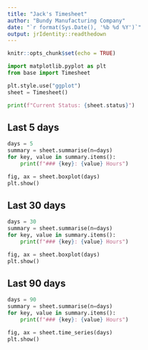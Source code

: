 ```yaml
---
title: "Jack's Timesheet"
author: "Bundy Manufacturing Company"
date: "`r format(Sys.Date(), '%b %d %Y')`"
output: jrIdentity::readthedown
---
```


```r
knitr::opts_chunk$set(echo = TRUE)
```

```python
import matplotlib.pyplot as plt
from base import Timesheet
```

```python
plt.style.use("ggplot")
sheet = Timesheet()
```

```python
print(f"Current Status: {sheet.status}")
```

## Last 5 days

```python
days = 5
summary = sheet.summarise(n=days)
for key, value in summary.items():
    print(f"### {key}: {value} Hours")
```

```python
fig, ax = sheet.boxplot(days)
plt.show()
```

## Last 30 days

```python
days = 30
summary = sheet.summarise(n=days)
for key, value in summary.items():
    print(f"### {key}: {value} Hours")
```

```python
fig, ax = sheet.boxplot(days)
plt.show()
```

## Last 90 days

```python
days = 90
summary = sheet.summarise(n=days)
for key, value in summary.items():
    print(f"### {key}: {value} Hours")
```

```python
fig, ax = sheet.time_series(days)
plt.show()
```
